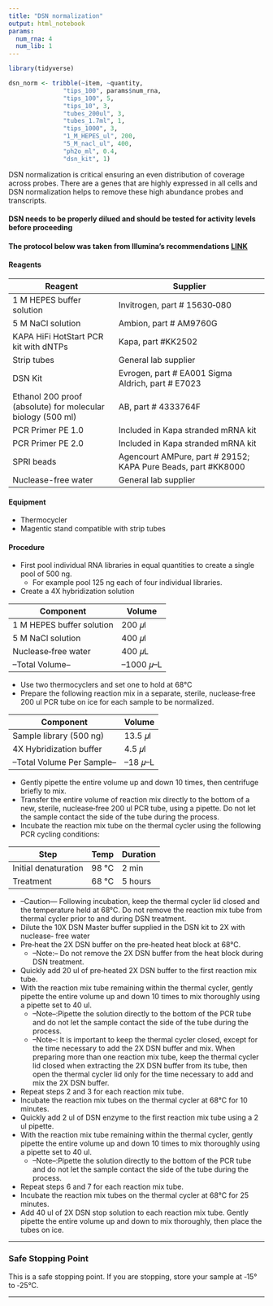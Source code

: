 ```yaml
---
title: "DSN normalization"
output: html_notebook
params:
  num_rna: 4
  num_lib: 1
---
```

```r
library(tidyverse)

```


```r
dsn_norm <- tribble(~item, ~quantity,
               "tips_100", params$num_rna,
               "tips_100", 5,
               "tips_10", 3,
               "tubes_200ul", 3,
               "tubes_1.7ml", 1,
               "tips_1000", 3,
               "1_M_HEPES_ul", 200,
               "5_M_nacl_ul", 400,
               "ph2o_ml", 0.4, 
               "dsn_kit", 1)
```

DSN normalization is critical ensuring an even distribution of coverage across probes.  There are a genes that are highly expressed in all cells and DSN normalization helps to remove these high abundance probes and transcripts.  

#### DSN needs to be properly dilued and should be tested for activity levels before proceeding

#### The protocol below was taken from Illumina's recommendations [LINK](https://support.illumina.com/content/dam/illumina-support/documents/myillumina/7836bd3e-3358-4834-b2f7-80f80acb4e3f/dsn_normalization_sampleprep_application_note_15014673_c.pdf)
#### Reagents

| Reagent| Supplier|
|----------|--------------|
|1 M HEPES buffer solution|Invitrogen, part # 15630‐080 |
|5 M NaCl solution|Ambion, part # AM9760G|
|KAPA HiFi HotStart PCR kit with dNTPs|Kapa, part #KK2502|
|Strip tubes|General lab supplier|
|DSN Kit|Evrogen, part # EA001 Sigma Aldrich, part # E7023|
|Ethanol 200 proof (absolute) for molecular biology (500 ml)|AB, part # 4333764F|
|PCR Primer PE 1.0|Included in Kapa stranded mRNA kit|
|PCR Primer PE 2.0|Included in Kapa stranded mRNA kit|
|SPRI beads|Agencourt AMPure, part # 29152; KAPA Pure Beads, part #KK8000|
|Nuclease-free water|General lab supplier|

#### Equipment
- Thermocycler
- Magentic stand compatible with strip tubes

#### Procedure

- First pool individual RNA libraries in equal quantities to create a single pool of 500 ng.
	- For example pool 125 ng each of four individual libraries.

- Create a 4X hybridization solution

|Component|Volume|
|---------|------|
|1 M HEPES buffer solution| 200 𝜇l|
|5 M NaCl solution| 400 𝜇l|
|Nuclease‐free water| 400 𝜇L|
|--Total Volume--|--1000 𝜇--L|

- Use two thermocyclers and set one to hold at 68°C
- Prepare the following reaction mix in a separate, sterile, nuclease‐free 200 ul PCR tube on ice for each sample to be normalized.

|Component|Volume|
|---------|------|
|Sample library (500 ng)| 13.5 𝜇l|
|4X Hybridization buffer| 4.5 𝜇l|
|--Total Volume Per Sample--|--18 𝜇--L|

- Gently pipette the entire volume up and down 10 times, then centrifuge briefly to mix.
- Transfer the entire volume of reaction mix directly to the bottom of a new, sterile, nuclease‐free 200 ul PCR tube, using a pipette. Do not let the sample contact the side of the tube during the process.
- Incubate the reaction mix tube on the thermal cycler using the following PCR cycling conditions:

|Step|Temp|Duration|
|----|----|--------|
|Initial denaturation|98 °C|2 min|
|Treatment|68 °C|5 hours|

- --Caution--- Following incubation, keep the thermal cycler lid closed and the temperature held at 68°C. Do not remove the reaction mix tube from thermal cycler prior to and during DSN treatment.
- Dilute the 10X DSN Master buffer supplied in the DSN kit to 2X with nuclease‐ free water
- Pre‐heat the 2X DSN buffer on the pre‐heated heat block at 68°C.
  - --Note:-- Do not remove the 2X DSN buffer from the heat block during DSN treatment.
- Quickly add 20 ul of pre‐heated 2X DSN buffer to the first reaction mix tube.
- With the reaction mix tube remaining within the thermal cycler, gently pipette the entire volume up and down 10 times to mix thoroughly using a pipette set to 40 ul.
  - --Note--:Pipette the solution directly to the bottom of the PCR tube and do not let the sample contact the side of the tube during the process.
  - --Note--: It is important to keep the thermal cycler closed, except for the time necessary to add the 2X DSN buffer and mix. When preparing more than one reaction mix tube, keep the thermal cycler lid closed when extracting the 2X DSN buffer from its tube, then open the thermal cycler lid only for the time necessary to add and mix the 2X DSN buffer.
- Repeat steps 2 and 3 for each reaction mix tube.
- Incubate the reaction mix tubes on the thermal cycler at 68°C for 10 minutes.
- Quickly add 2 ul of DSN enzyme to the first reaction mix tube using a 2 ul pipette.
- With the reaction mix tube remaining within the thermal cycler, gently pipette the entire volume up and down 10 times to mix thoroughly using a pipette set to 40 ul.
  - --Note--:Pipette the solution directly to the bottom of the PCR tube and do not let the sample contact the side of the tube during the process.
- Repeat steps 6 and 7 for each reaction mix tube.
- Incubate the reaction mix tubes on the thermal cycler at 68°C for 25 minutes.
- Add 40 ul of 2X DSN stop solution to each reaction mix tube. Gently pipette the entire volume up and down to mix thoroughly, then place the tubes on ice.

---

### Safe Stopping Point
This is a safe stopping point. If you are stopping, store your sample at ‐15° to ‐25°C.



---
